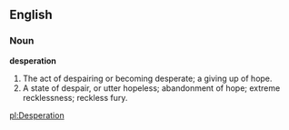 ==English==

===Noun===

'''desperation'''

#The act of despairing or becoming desperate; a giving up of hope.
#A state of despair, or utter hopeless; abandonment of hope; extreme recklessness; reckless fury.

[[pl:Desperation]]